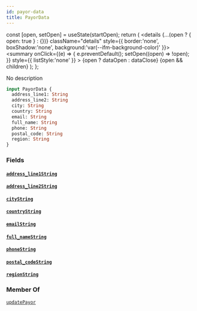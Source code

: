 ```yaml
---
id: payor-data
title: PayorData
---
```









  const [open, setOpen] = useState(startOpen);
  return (
    <details {...(open ? { open: true } : {})} className="details" style={{ border:'none', boxShadow:'none', background:'var(--ifm-background-color)' }}>
      <summary
        onClick={(e) => {
          e.preventDefault();
          setOpen((open) => !open);
        }}
        style={{ listStyle:'none' }}
      >
      {open ? dataOpen : dataClose}
      </summary>
      {open && children}
    </details>
  );
};








No description


```graphql
input PayorData {
  address_line1: String
  address_line2: String
  city: String
  country: String
  email: String
  full_name: String
  phone: String
  postal_code: String
  region: String
}
```




### Fields

#### [`address_line1`](#)<Bullet />[`String`](/docs/api/types/scalars/string)  
> 
> 
> 
> 

#### [`address_line2`](#)<Bullet />[`String`](/docs/api/types/scalars/string)  
> 
> 
> 
> 

#### [`city`](#)<Bullet />[`String`](/docs/api/types/scalars/string)  
> 
> 
> 
> 

#### [`country`](#)<Bullet />[`String`](/docs/api/types/scalars/string)  
> 
> 
> 
> 

#### [`email`](#)<Bullet />[`String`](/docs/api/types/scalars/string)  
> 
> 
> 
> 

#### [`full_name`](#)<Bullet />[`String`](/docs/api/types/scalars/string)  
> 
> 
> 
> 

#### [`phone`](#)<Bullet />[`String`](/docs/api/types/scalars/string)  
> 
> 
> 
> 

#### [`postal_code`](#)<Bullet />[`String`](/docs/api/types/scalars/string)  
> 
> 
> 
> 

#### [`region`](#)<Bullet />[`String`](/docs/api/types/scalars/string)  
> 
> 
> 
> 



### Member Of

[`updatePayor`](/docs/api/api/mutations/update-payor)  <Badge class="badge badge--secondary" text="mutation"/>

